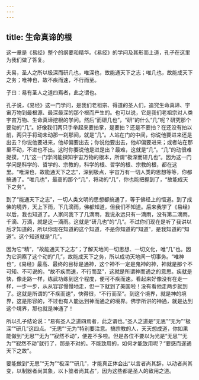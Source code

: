 ```yaml
---
---
---
```

title: 生命真谛的根
---




这一章是《易经》整个的纲要和精华。《易经》的学问及其形而上道，孔子在这里为我们做了答复。

夫易，圣人之所以极深而研几也，唯深也，故能通天下之志；唯几也，故能成天下之务；唯神也，故不疾而速，不行而至。

子曰：易有圣人之道四焉者，此之谓也。

孔子说，《易经》这一门学问，是我们老祖宗、得道的圣人们，追究生命真谛、宇宙万物到最根源、最深最深的那个根而产生的。也可以说，它是我们老祖宗对人类宇宙万物、生命真谛挖根的学问。然后“而研几也”，“研”的什么“几”呢？研究那个要动的“几”。好像我们两只手举起来要拍掌，是要拍？还是不要拍？在还没有拍以前，两只手将动未动那一刹那间，就是“几”。人站在门的中间，你说他要进来还是出去？你说他要进来，他却偏要出去；你说他要出去，他却偏要进来；或者站在那里不动，不进也不出。这时你要说他是进是出？最难，这就是“几”。“几”的动很难捉摸，“几”这一门学问能探知宇宙万物的根本，所谓“极深而研几也”。因为这一门学问是科学的、哲学的、宗教的，科学的根、哲学的根、宗教的根，都在这里。“唯深也，故能通天下之志”，深到极点，宇宙万有一切人类的思想等等，你都搞通了。“唯几也”，最高的那个“几”，将动的“几”，你也能把握到了，“故能成天下之务”。

到了“能通天下之志”，一切人类文明的思想都搞通了，等于佛经上的悟道。到了成佛的境界，天上下雨，下几滴雨，佛都知道，但我们不知道。后来我学了《易经》以后，我也知道了。人家问我下了几滴雨，我说永远只有一滴雨，没有第二滴雨。千滴、万滴，就是这一滴雨。这就是“研几也”的“几”。不过你们现在是听了我讲以后才知道的，所以你现在知道的这个知道，不是你知道的“知道”，是我知道的“知道”。这个知道就是“几”。

因为它“精”，“故能通天下之志”；了解天地间一切思想、一切文化，唯“几”也。因为它洞察了这个动的“几”，故能成天下之务，所以成功天地间一切事务。“唯神也”，《易经》最高、最终的目标是通神，这个神不一定是鬼神的神，神就是那个不可知、不可说的。“故不疾而速，不行而至”，这就是所谓神而通之的意思。疾就是快，像走路一样，练武功练到这个程度，便可不疾而速。看起来好像没有在走一样，一步一步，从从容容慢慢地走，但一下就到了美国啦！没有看他走两步就到了。这就是所谓的“不疾而速”，快得很，“不行而至”。到这个境界，就是神的境界，这是形容的，不过也有人能达到神而通之的境界。佛学所讲的神通，就是达到这个境界，那也就是神通了！

所以孔子结论说：“易有圣人之道四焉者，此之谓也。”圣人之道是“无思”“无为”“极深”“研几”这四点。“无思”“无为”特别要注意。搞宗教的人，天天想成道，你如果能做到“无思”“无为”“寂然不动”，便差不多啦。但是各位不要以为光是“无思”“无为”“寂然不动”就行了，那是不对的。不能致用的，如何才能致用呢？“要感而遂通天下之故”。

要能做到“无思”“无为”“极深”“研几”，才能真正体会出“以言者尚其辞，以动者尚其变，以制器者尚其象，以卜筮者尚其占”，因为这些都是圣人的致用之道。